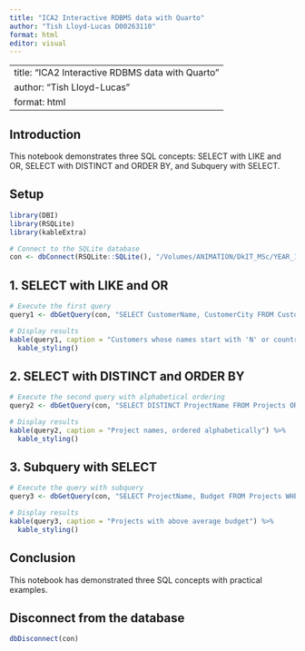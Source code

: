 ```yaml
---
title: "ICA2 Interactive RDBMS data with Quarto"
author: "Tish Lloyd-Lucas D00263110"
format: html
editor: visual
---
```


---
title: "ICA2 Interactive RDBMS data with Quarto"
author: "Tish Lloyd-Lucas"
format: html
---

## Introduction

This notebook demonstrates three SQL concepts: SELECT with LIKE and OR, SELECT with DISTINCT and ORDER BY, and Subquery with SELECT.

## Setup

```r
library(DBI) 
library(RSQLite) 
library(kableExtra) 

# Connect to the SQLite database 
con <- dbConnect(RSQLite::SQLite(), "/Volumes/ANIMATION/DkIT_MSc/YEAR_1__SEMESTER_1/DATA_ANALYTICS_Dr_Muhammad_Adil_Raja/I-CA2_LinearRegression/ICA2_RDBMS_Linear_Regression_TishLL/RDBMS_Linear_Regression/2023_DAIE_ICA_2_TishLL/ICA_2023.sqlite")
```

## 1. SELECT with LIKE and OR

```r
# Execute the first query
query1 <- dbGetQuery(con, "SELECT CustomerName, CustomerCity FROM Customers WHERE CustomerName LIKE 'N%' OR CustomerCountry LIKE '%UK';")

# Display results
kable(query1, caption = "Customers whose names start with 'N' or countries contain 'UK'") %>% 
  kable_styling()

```

## 2. SELECT with DISTINCT and ORDER BY

```r
# Execute the second query with alphabetical ordering
query2 <- dbGetQuery(con, "SELECT DISTINCT ProjectName FROM Projects ORDER BY ProjectName ASC;")

# Display results
kable(query2, caption = "Project names, ordered alphabetically") %>% 
  kable_styling()

```

## 3. Subquery with SELECT

```r
# Execute the query with subquery
query3 <- dbGetQuery(con, "SELECT ProjectName, Budget FROM Projects WHERE Budget > (SELECT AVG(Budget) FROM Projects);")

# Display results
kable(query3, caption = "Projects with above average budget") %>% 
  kable_styling()

```

## Conclusion

This notebook has demonstrated three SQL concepts with practical examples.

## Disconnect from the database

```r
dbDisconnect(con)

```
